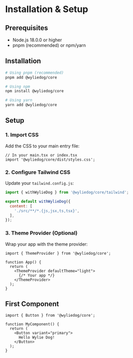 
<Meta title="Getting Started/Installation & Setup" />

# Installation & Setup

## Prerequisites

- Node.js 18.0.0 or higher
- pnpm (recommended) or npm/yarn

## Installation

```bash
# Using pnpm (recommended)
pnpm add @wyliedog/core

# Using npm
npm install @wyliedog/core

# Using yarn
yarn add @wyliedog/core
```

## Setup

### 1. Import CSS

Add the CSS to your main entry file:

```tsx
// In your main.tsx or index.tsx
import '@wyliedog/core/dist/styles.css';
```

### 2. Configure Tailwind CSS

Update your `tailwind.config.js`:

```js
import { withWylieDog } from '@wyliedog/core/tailwind';

export default withWylieDog({
  content: [
    './src/**/*.{js,jsx,ts,tsx}',
  ],
});
```

### 3. Theme Provider (Optional)

Wrap your app with the theme provider:

```tsx
import { ThemeProvider } from '@wyliedog/core';

function App() {
  return (
    <ThemeProvider defaultTheme="light">
      {/* Your app */}
    </ThemeProvider>
  );
}
```

## First Component

```tsx
import { Button } from '@wyliedog/core';

function MyComponent() {
  return (
    <Button variant="primary">
      Hello Wylie Dog!
    </Button>
  );
}
```